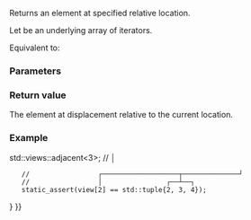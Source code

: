 {{cpp/ranges/adjacent_view/iterator/title|operator[]}}
{{cpp/ranges/adjacent_view/navbar}}

{{ddcl|since=c++23|1=
constexpr auto operator[]( difference_type n ) const
    requires ranges::random_access_range&lt;Base&gt;;
}}

Returns an element at specified relative location.

Let {{rlpi|/#Data members|current_}} be an underlying array of iterators.

Equivalent to:
{{source|1=
return /*tuple-transform*/([&amp;](auto&amp; i) -&gt; decltype(auto) { return i[n]; }, current_);
}}

===Parameters===
{{par begin}}
{{par|n|position relative to current location}}
{{par end}}

===Return value===
The element at displacement {{c|n}} relative to the current location.

===Example===
{{example
|code=
#include &lt;ranges&gt;
#include &lt;tuple&gt;

int main()
{
    constexpr static auto v = {0, 1, 2, 3, 4, 5};
    //                               └──┬──┘  
    //                                  └─────────────────┐
    constexpr auto view = v {{!}} std::views::adjacent&lt;3&gt;; // │
    //                 ┌───────────────────┬──────────────┘ 
    //                 │                ┌──┴──┐
    static_assert(view[2] == std::tuple{2, 3, 4});
}
}}

{{langlinks|es|ja|ru|zh}}
